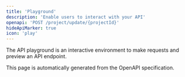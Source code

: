 ```yaml
---
title: 'Playground'
description: 'Enable users to interact with your API'
openapi: 'POST /project/update/{projectId}'
hideApiMarker: true
icon: 'play'
---
```


The API playground is an interactive environment to make requests and preview an API endpoint.

This page is automatically generated from the OpenAPI specification.
